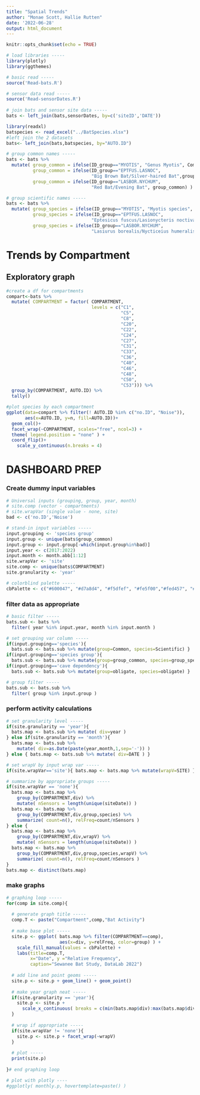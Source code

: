 ```yaml
---
title: "Spatial Trends"
author: "Monae Scott, Hallie Rutten"
date: '2022-06-28'
output: html_document
---
```


```r
knitr::opts_chunk$set(echo = TRUE)

# load libraries -----
library(plotly)
library(ggthemes)

# basic read -----
source('Read-bats.R')

# sensor data read -----
source('Read-sensorDates.R')
  
# join bats and sensor site data -----
bats <- left_join(bats,sensorDates, by=c('siteID','DATE'))

library(readxl)
batspecies <- read_excel("../BatSpecies.xlsx")
#left join the 2 datasets
bats<- left_join(bats,batspecies, by="AUTO.ID")

# group common names -----
bats <- bats %>% 
  mutate( group_common = ifelse(ID_group=="MYOTIS", "Genus Myotis", Common),
          group_common = ifelse(ID_group=="EPTFUS.LASNOC",
                                "Big Brown Bat/Silver-haired Bat",group_common),
          group_common = ifelse(ID_group=="LASBOR.NYCHUM",
                                "Red Bat/Evening Bat", group_common) )

# group scientific names -----
bats <- bats %>% 
  mutate( group_species = ifelse(ID_group=="MYOTIS", "Myotis species", Scientific),
          group_species = ifelse(ID_group=="EPTFUS.LASNOC",
                                "Eptesicus fuscus/Lasionycteris noctivagans", group_species),
          group_species = ifelse(ID_group=="LASBOR.NYCHUM",
                                "Lasiurus borealis/Nycticeius humeralis", group_species) )
```

# Trends by Compartment

## Exploratory graph

```r
#create a df for compartments
compart<-bats %>% 
  mutate( COMPARTMENT = factor( COMPARTMENT, 
                                levels = c("C1",
                                           "C5",
                                           "C8",
                                           "C20",
                                           "C22",
                                           "C24",
                                           "C27",
                                           "C31",
                                           "C33",
                                           "C36",
                                           "C40",
                                           "C46",
                                           "C48",
                                           "C50",
                                           "C53"))) %>% 
  group_by(COMPARTMENT, AUTO.ID) %>% 
  tally()

#plot species by each compartment 
ggplot(data=compart %>% filter(! AUTO.ID %in% c("no.ID", "Noise")), 
       aes(x=AUTO.ID, y=n, fill=AUTO.ID))+
  geom_col()+
  facet_wrap(~COMPARTMENT, scales="free", ncol=3) +
  theme( legend.position = "none" ) +
  coord_flip()+
    scale_y_continuous(n.breaks = 4)

```





# DASHBOARD PREP

### Create dummy input variables

```r
# Universal inputs (grouping, group, year, month)
# site.comp (vector - compartments)
# site.wrapVar (single value - none, site)
bad <- c('no.ID','Noise')

# stand-in input variables -----
input.grouping <- 'species group'
input.group <- unique(bats$group_common)
input.group <- input.group[-which(input.group%in%bad)]
input.year <- c(2017:2022)
input.month <- month.abb[1:12]
site.wrapVar <- 'site'
site.comp <- unique(bats$COMPARTMENT)
site.granularity <- 'year'

# colorblind palette -----
cbPalette <- c("#600047", "#d7a8d4", "#f5dfef", "#fe5f00","#fed457", "#c2c527", "#9ae825","#6f9c01", "#c5d5ea","#d3ffe2",  "#a2c2c6", "#087d93","#0c3660", "#133139")
```

### filter data as appropriate

```r
# basic filter -----
bats.sub <- bats %>% 
  filter( year %in% input.year, month %in% input.month )

# set grouping var column -----
if(input.grouping=='species'){ 
  bats.sub <- bats.sub %>% mutate(group=Common, species=Scientific) }
if(input.grouping=='species group'){ 
  bats.sub <- bats.sub %>% mutate(group=group_common, species=group_species) }
if(input.grouping=='cave dependency'){ 
  bats.sub <- bats.sub %>% mutate(group=obligate, species=obligate) }

# group filter -----
bats.sub <- bats.sub %>% 
  filter( group %in% input.group )
```

### perform activity calculations

```r
# set granularity level -----
if(site.granularity == 'year'){
  bats.map <- bats.sub %>% mutate( div=year )
} else if(site.granularity == 'month'){
  bats.map <- bats.sub %>% 
    mutate( div=as.Date(paste(year,month,1,sep='-')) )
} else { bats.map <- bats.sub %>% mutate( div=DATE ) }

# set wrapV by input wrap var -----
if(site.wrapVar=='site'){ bats.map <- bats.map %>% mutate(wrapV=SITE) }

# summarize by appropriate groups -----
if(site.wrapVar == 'none'){
  bats.map <- bats.map %>% 
    group_by(COMPARTMENT,div) %>% 
    mutate( nSensors = length(unique(siteDate)) )
  bats.map <- bats.map %>% 
    group_by(COMPARTMENT,div,group,species) %>% 
    summarize( count=n(), relFreq=count/nSensors )
} else {
  bats.map <- bats.map %>% 
    group_by(COMPARTMENT,div,wrapV) %>% 
    mutate( nSensors = length(unique(siteDate)) )
  bats.map <- bats.map %>% 
    group_by(COMPARTMENT,div,group,species,wrapV) %>% 
    summarize( count=n(), relFreq=count/nSensors )
}
bats.map <- distinct(bats.map)
```

### make graphs

```r
# graphing loop -----
for(comp in site.comp){
  
  # generate graph title -----
  comp.T <- paste("Compartment",comp,"Bat Activity")
  
  # make base plot -----
  site.p <- ggplot( bats.map %>% filter(COMPARTMENT==comp), 
                    aes(x=div, y=relFreq, color=group) ) +
    scale_fill_manual(values = cbPalette) +
    labs(title=comp.T,
         x="Date", y ="Relative Frequency",
         caption="Sewanee Bat Study, DataLab 2022")
  
  # add line and point geoms -----
  site.p <- site.p + geom_line() + geom_point()
  
  # make year graph neat -----
  if(site.granularity == 'year'){
    site.p <- site.p + 
      scale_x_continuous( breaks = c(min(bats.map$div):max(bats.map$div)) )
  }
  
  # wrap if appropriate -----
  if(site.wrapVar != 'none'){
    site.p <- site.p + facet_wrap(~wrapV)
  }
  
  # plot -----
  print(site.p)
  
}# end graphing loop

# plot with plotly ----
#ggplotly( monthly.p, hovertemplate=paste() )
```
